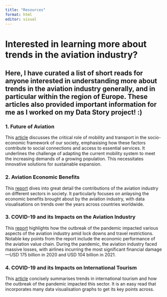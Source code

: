 ```yaml
---
title: "Resources"
format: html
editor: visual
---
```


# Interested in learning more about trends in the aviation industry?

## Here, I have curated a list of short reads for anyone interested in understanding more about trends in the aviation industry generally, and in particular within the region of Europe. These articles also provided important information for me as I worked on my Data Story project! :)

### 1. Future of Aviation

This [article](https://www.icao.int/Meetings/FutureOfAviation/Pages/default.aspx) discusses the critical role of mobility and transport in the socio-economic framework of our society, emphasising how these factors contribute to social connections and access to essential services. It underlines the challenge of adapting the current mobility system to meet the increasing demands of a growing population. This necessitates innovative solutions for sustainable expansion.

### 2. Aviation Economic Benefits

This [report](https://www.iata.org/en/iata-repository/publications/economic-reports/aviation-economic-benefits/) dives into great detail the contributions of the aviation industry on different sectors in society. It particularly focuses on anlaysing the economic benefits brought about by the aviation industry, with data visualisations on trends over the years across countries worldwide.

### 3. COVID-19 and its Impacts on the Aviation Industry

This [report](https://www.iata.org/en/iata-repository/publications/economic-reports/understanding-the-pandemics-impact-on-the-aviation-value-chain/) highlights how the outbreak of the pandemic impacted various aspects of the aviation industry amid lock downs and travel restrictions. Notable key points from the report include the economic performance of the aviation value chain. During the pandemic, the aviation industry faced massive losses, with airlines incurring the most significant financial damage---USD 175 billion in 2020 and USD 104 billion in 2021.

### 4. COVID-19 and its Impacts on International Tourism

This [article](https://www.unwto.org/impact-assessment-of-the-covid-19-outbreak-on-international-tourism) concisely summarises trends in international tourism and how the outbreak of the pandemic impacted this sector. It is an easy read that incorporates many data visualisation graphs to get its key points across.
